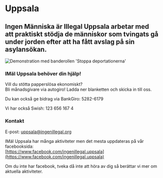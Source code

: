 
# Uppsala

## Ingen Människa är Illegal Uppsala arbetar med att praktiskt stödja de människor som tvingats gå under jorden efter att ha fått avslag på sin asylansökan.

<Image
  src={uppsala}
  alt="Demonstration med banderollen 'Stoppa deportationerna'"
  priority
/>

### IMäI Uppsala behöver din hjälp!

Vill du stötta papperslösa ekonomiskt?\
Bli månadsgivare via autogiro! Ladda ner blanketten och skicka in till oss.

<Download
  url="/autogiromedgivande_imai_uppsala-new.pdf"
  label="Autogiromedgivande IMÄI Uppsala"
  button="Ladda ner"
/>

Du kan också ge bidrag via BankGiro: 5282-6179

Vi har också Swish: 123 656 167 4

### Kontakt

E-post: [uppsala@ingenillegal.org](mailto:uppsala@ingenillegal.org)

IMäI Uppsala har många aktiviteter men det mesta uppdateras på vår facebooksida:\
[https://www.facebook.com/ingenillegal.uppsala](https://www.facebook.com/ingenillegal.uppsala)

Om du inte har facebook, tveka då inte att höra av dig så berättar vi mer om aktuella aktiviteter.

<Page href="https://www.facebook.com/1693535317559340" tabs="timeline" />
